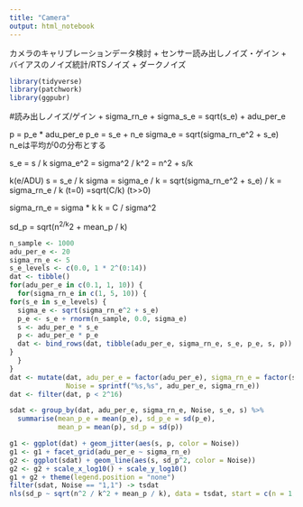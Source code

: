 ```yaml
---
title: "Camera"
output: html_notebook
---
```


カメラのキャリブレーションデータ検討
+ センサー読み出しノイズ・ゲイン
+ バイアスのノイズ統計/RTSノイズ
+ ダークノイズ

```r
library(tidyverse)
library(patchwork)
library(ggpubr)
```

#読み出しノイズ/ゲイン
+ sigma_rn_e
+ sigma_s_e = sqrt(s_e)
+ adu_per_e

p = p_e * adu_per_e
p_e = s_e + n_e
sigma_e = sqrt(sigma_rn_e^2 + s_e)
n_eは平均が0の分布とする

s_e = s / k
sigma_e^2 = sigma^2 / k^2 = n^2 + s/k

k(e/ADU)
s = s_e / k
sigma = sigma_e / k = sqrt(sigma_rn_e^2 + s_e) / k
= sigma_rn_e / k (t=0)
=sqrt(C/k) (t>>0)

sigma_rn_e = sigma * k
k = C / sigma^2

sd_p = sqrt(n^2/k^2 + mean_p / k)
```r
n_sample <- 1000
adu_per_e <- 20
sigma_rn_e <- 5
s_e_levels <- c(0.0, 1 * 2^(0:14))
dat <- tibble()
for(adu_per_e in c(0.1, 1, 10)) {
  for(sigma_rn_e in c(1, 5, 10)) {
for(s_e in s_e_levels) {
  sigma_e <- sqrt(sigma_rn_e^2 + s_e)
  p_e <- s_e + rnorm(n_sample, 0.0, sigma_e)
  s <- adu_per_e * s_e
  p <- adu_per_e * p_e
  dat <- bind_rows(dat, tibble(adu_per_e, sigma_rn_e, s_e, p_e, s, p))
}
  }
}
dat <- mutate(dat, adu_per_e = factor(adu_per_e), sigma_rn_e = factor(sigma_rn_e),
              Noise = sprintf("%s,%s", adu_per_e, sigma_rn_e))
dat <- filter(dat, p < 2^16)

sdat <- group_by(dat, adu_per_e, sigma_rn_e, Noise, s_e, s) %>%
  summarise(mean_p_e = mean(p_e), sd_p_e = sd(p_e),
            mean_p = mean(p), sd_p = sd(p))

g1 <- ggplot(dat) + geom_jitter(aes(s, p, color = Noise))
g1 <- g1 + facet_grid(adu_per_e ~ sigma_rn_e)
g2 <- ggplot(sdat) + geom_line(aes(s, sd_p^2, color = Noise))
g2 <- g2 + scale_x_log10() + scale_y_log10()
g1 + g2 + theme(legend.position = "none")
filter(sdat, Noise == "1,1") -> tsdat
nls(sd_p ~ sqrt(n^2 / k^2 + mean_p / k), data = tsdat, start = c(n = 1, k = 1))

```